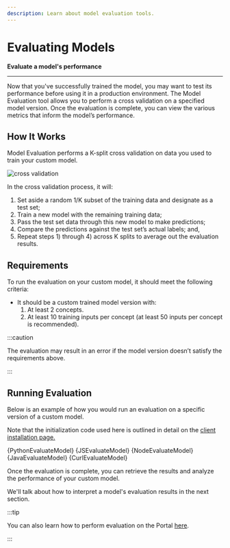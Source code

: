 ```yaml
---
description: Learn about model evaluation tools.
---
```


# Evaluating Models

**Evaluate a model's performance**
<hr />

Now that you've successfully trained the model, you may want to test its performance before using it in a production environment. 
The Model Evaluation tool allows you to perform a cross validation on a specified model version. Once the evaluation is complete, you can view the various metrics that inform the model’s performance.

## How It Works

Model Evaluation performs a K-split cross validation on data you used to train your custom model.

![cross validation](/img/cross_validation.jpg)

In the cross validation process, it will: 
1. Set aside a random 1/K subset of the training data and designate as a test set; 
2. Train a new model with the remaining training data; 
3. Pass the test set data through this new model to make predictions; 
4. Compare the predictions against the test set’s actual labels; and,
5. Repeat steps 1\) through 4\) across K splits to average out the evaluation results.

## Requirements

To run the evaluation on your custom model, it should meet the following criteria:

* It should be a custom trained model version with:
  1. At least 2 concepts.
  2. At least 10 training inputs per concept \(at least 50 inputs per concept is recommended\).

:::caution

The evaluation may result in an error if the model version doesn’t satisfy the requirements above.

:::

## Running Evaluation

Below is an example of how you would run an evaluation on a specific version of a custom model. 

Note that the initialization code used here is outlined in detail on the [client installation page.](https://docs.clarifai.com/api-guide/api-overview/api-clients/#client-installation-instructions)



<Tabs>

<TabItem value="python" label="Python">
    <CodeBlock className="language-python">{PythonEvaluateModel}</CodeBlock>
</TabItem>

<TabItem value="js_rest" label="JavaScript (REST)">
 <CodeBlock className="language-javascript">{JSEvaluateModel}</CodeBlock>
</TabItem>

<TabItem value="nodejs" label="NodeJS">
 <CodeBlock className="language-javascript">{NodeEvaluateModel}</CodeBlock>
</TabItem>

<TabItem value="java" label="Java">
 <CodeBlock className="language-java">{JavaEvaluateModel}</CodeBlock>
</TabItem>

<TabItem value="curl" label="cURL">
    <CodeBlock className="language-bash">{CurlEvaluateModel}</CodeBlock>
</TabItem>

</Tabs>

Once the evaluation is complete, you can retrieve the results and analyze the performance of your custom model.

We'll talk about how to interpret a model's evaluation results in the next section. 

:::tip

You can also learn how to perform evaluation on the Portal [here](https://docs.clarifai.com/portal-guide/evaluate/). 

:::


